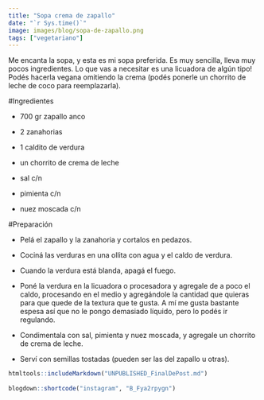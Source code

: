 ```yaml
---
title: "Sopa crema de zapallo"
date: "`r Sys.time()`"
image: images/blog/sopa-de-zapallo.png
tags: ["vegetariano"]
---
```


Me encanta la sopa, y esta es mi sopa preferida. Es muy sencilla, lleva muy pocos ingredientes. Lo que vas a necesitar es una licuadora de algún tipo! Podés hacerla vegana omitiendo la crema (podés ponerle un chorrito de leche de coco para reemplazarla).


#Ingredientes

- 700 gr zapallo anco

- 2 zanahorias

- 1 caldito de verdura

- un chorrito de crema de leche

- sal c/n

- pimienta c/n

- nuez moscada c/n



#Preparación

- Pelá el zapallo y la zanahoria y cortalos en pedazos.

- Cociná las verduras en una ollita con agua y el caldo de verdura.

- Cuando la verdura está blanda, apagá el fuego.

- Poné la verdura en la licuadora o procesadora y agregale de a poco el caldo, procesando en el medio y agregándole la cantidad que quieras para que quede de la textura que te gusta. A mí me gusta bastante espesa así que no le pongo demasiado líquido, pero lo podés ir regulando.

- Condimentala con sal, pimienta y nuez moscada, y agregale un chorrito de crema de leche.

- Serví con semillas tostadas (pueden ser las del zapallo u otras).


```r
htmltools::includeMarkdown("UNPUBLISHED_FinalDePost.md")
 
blogdown::shortcode("instagram", "B_Fya2rpygn")
```
